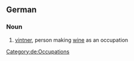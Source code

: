 {{wikipedia|lang=de}}
==German==
===Noun===
{{de-noun-m|genitive=Winzers|plural=Winzer}}
# [[vintner]], person making [[wine]] as an occupation
[[Category:de:Occupations]]